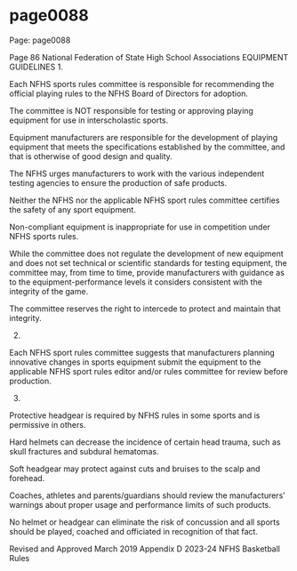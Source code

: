 
# page0088

Page: page0088

Page 86 National Federation of State High School Associations EQUIPMENT GUIDELINES 1.

Each NFHS sports rules committee is responsible for recommending the official playing rules to the NFHS Board of Directors for adoption.

The committee is NOT responsible for testing or approving playing equipment for use in interscholastic sports.

Equipment manufacturers are responsible for the development of playing equipment that meets the specifications established by the committee, and that is otherwise of good design and quality.

The NFHS urges manufacturers to work with the various independent testing agencies to ensure the production of safe products.

Neither the NFHS nor the applicable NFHS sport rules committee certifies the safety of any sport equipment.

Non-compliant equipment is inappropriate for use in competition under NFHS sports rules.

While the committee does not regulate the development of new equipment and does not set technical or scientific standards for testing equipment, the committee may, from time to time, provide manufacturers with guidance as to the equipment-performance levels it considers consistent with the integrity of the game.

The committee reserves the right to intercede to protect and maintain that integrity.

2.

Each NFHS sport rules committee suggests that manufacturers planning innovative changes in sports equipment submit the equipment to the applicable NFHS sport rules editor and/or rules committee for review before production.

3.

Protective headgear is required by NFHS rules in some sports and is permissive in others.

Hard helmets can decrease the incidence of certain head trauma, such as skull fractures and subdural hematomas.

Soft headgear may protect against cuts and bruises to the scalp and forehead.

Coaches, athletes and parents/guardians should review the manufacturers’ warnings about proper usage and performance limits of such products.

No helmet or headgear can eliminate the risk of concussion and all sports should be played, coached and officiated in recognition of that fact.

Revised and Approved March 2019 Appendix D 2023-24 NFHS Basketball Rules
  